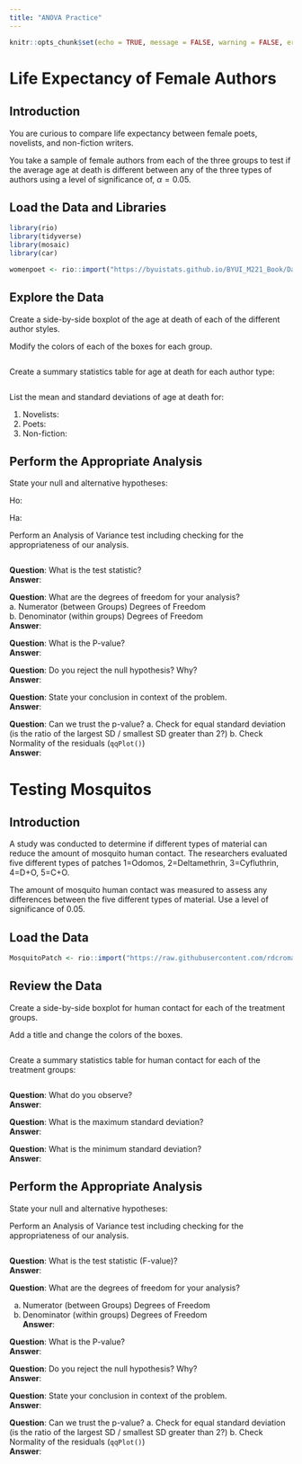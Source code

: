 ```yaml
---
title: "ANOVA Practice"
---
```

```r
knitr::opts_chunk$set(echo = TRUE, message = FALSE, warning = FALSE, error = TRUE)
```


# Life Expectancy of Female Authors

## Introduction

You are curious to compare life expectancy between female poets, novelists, and non-fiction writers.  

You take  a sample of female authors from each of the three groups to test if the average age at death is different between any of the three types of authors using a level of significance of, $\alpha = 0.05$.

## Load the Data and Libraries


```r
library(rio)
library(tidyverse)
library(mosaic)
library(car)

womenpoet <- rio::import("https://byuistats.github.io/BYUI_M221_Book/Data/womenpoet.xls")

```

## Explore the Data

Create a side-by-side boxplot of the age at death of each of the different author styles.

Modify the colors of each of the boxes for each group.

```r

```


Create a summary statistics table for age at death for each author type:

```r


```

List the mean and standard deviations of age at death for:

1. Novelists:
2. Poets: 
3. Non-fiction: 

## Perform the Appropriate Analysis

State your null and alternative hypotheses:

Ho:  

Ha:  


Perform an Analysis of Variance test including checking for the appropriateness of our analysis.

```r

```

__Question__:  What is the test statistic?  
__Answer__:  


__Question__:  What are the degrees of freedom for your analysis?  
  a. Numerator (between Groups) Degrees of Freedom  
  b. Denominator (within groups) Degrees of Freedom  
__Answer__:  


__Question__:  What is the P-value?  
__Answer__:  


__Question__:  Do you reject the null hypothesis?  Why?  
__Answer__:  


__Question__:  State your conclusion in context of the problem.  
__Answer__:  


__Question__:  Can we trust the p-value?
  a. Check for equal standard deviation (is the ratio of the largest SD / smallest SD greater than 2?)
  b. Check Normality of the residuals (`qqPlot()`)  
__Answer__:  


# Testing Mosquitos

## Introduction

A study was conducted to determine if different types of material can reduce the amount of mosquito human contact.  The researchers evaluated five different types of patches 1=Odomos, 2=Deltamethrin, 3=Cyfluthrin, 4=D+O, 5=C+O.  

The amount of mosquito human contact was measured to assess any differences between the five different types of material. Use a level of significance of 0.05.

## Load the Data

```r

MosquitoPatch <- rio::import("https://raw.githubusercontent.com/rdcromar/Math221D/main/MosquitoPatch.csv") %>% mutate(Treatment = factor(Treatment))

```


## Review the Data

Create a side-by-side boxplot for human contact for each of the treatment groups.

Add a title and change the colors of the boxes.  

```r

```

Create a summary statistics table for human contact for each of the treatment groups:

```r

```

__Question__:  What do you observe?  
__Answer__:  

__Question__:  What is the maximum standard deviation?  
__Answer__:  

__Question__:  What is the minimum standard deviation?  
__Answer__:  


## Perform the Appropriate Analysis

State your null and alternative hypotheses:

Perform an Analysis of Variance test including checking for the appropriateness of our analysis.

```r

```

__Question__:  What is the test statistic (F-value)?  
__Answer__:  

__Question__:  What are the degrees of freedom for your analysis?  

  a. Numerator (between Groups) Degrees of Freedom  
  b. Denominator (within groups) Degrees of Freedom  
__Answer__:  
  
__Question__:  What is the P-value?  
__Answer__:  

__Question__:  Do you reject the null hypothesis?  Why?  
__Answer__:  

__Question__:  State your conclusion in context of the problem.  
__Answer__:  

__Question__:  Can we trust the p-value?
  a. Check for equal standard deviation (is the ratio of the largest SD / smallest SD greater than 2?)
  b. Check Normality of the residuals (`qqPlot()`)  
__Answer__:  




